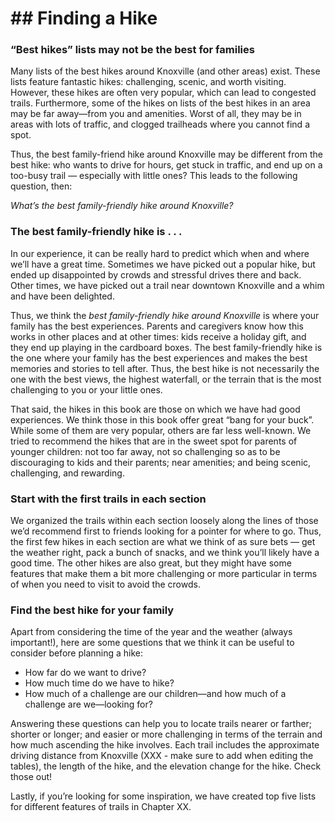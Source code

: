 #  ## Finding a Hike

### “Best hikes” lists may not be the best for families

Many lists of the best hikes around Knoxville (and other areas) exist. These lists feature fantastic hikes: challenging, scenic, and worth visiting. However, these hikes are often very popular, which can lead to congested trails. Furthermore, some of the hikes on lists of the best hikes in an area may be far away—from you and amenities. Worst of all, they may be in areas with lots of traffic, and clogged trailheads where you cannot find a spot.

Thus, the best family-friend hike around Knoxville may be different from the best hike: who wants to drive for hours, get stuck in traffic, and end up on a too-busy trail — especially with little ones? This leads to the following question, then:

*What’s the best family-friendly hike around Knoxville?*

### The best family-friendly hike is . . . 

In our experience, it can be really hard to predict which when and where we’ll have a great time. Sometimes we have picked out a popular hike, but ended up disappointed by crowds and stressful drives there and back. Other times, we have picked out a trail near downtown Knoxville and a whim and have been delighted. 

Thus, we think the *best family-friendly hike around Knoxville* is where your family has the best experiences. Parents and caregivers know how this works in other places and at other times: kids receive a holiday gift, and they end up playing in the cardboard boxes. The best family-friendly hike is the one where your family has the best experiences and makes the best memories and stories to tell after. Thus, the best hike is not necessarily the one with the best views, the highest waterfall, or the terrain that is the most challenging to you or your little ones. 

That said, the hikes in this book are those on which we have had good experiences. We think those in this book offer great “bang for your buck”. While some of them are very popular, others are far less well-known. We tried to recommend the hikes that are in the sweet spot for parents of younger children: not too far away, not so challenging so as to be discouraging to kids and their parents; near amenities; and being scenic, challenging, and rewarding. 

### Start with the first trails in each section

We organized the trails within each section loosely along the lines of those we’d recommend first to friends looking for a pointer for where to go. Thus, the first few hikes in each section are what we think of as sure bets — get the weather right, pack a bunch of snacks, and we think you’ll likely have a good time. The other hikes are also great, but they might have some features that make them a bit more challenging or more particular in terms of when you need to visit to avoid the crowds.

### Find the best hike for your family

Apart from considering the time of the year and the weather (always important!), here are some questions that we think it can be useful to consider before planning a hike:

- How far do we want to drive?
- How much time do we have to hike?
- How much of a challenge are our children—and how much of a challenge are we—looking for?

Answering these questions can help you to locate trails nearer or farther; shorter or longer; and easier or more challenging in terms of the terrain and how much ascending the hike involves. Each trail includes the approximate driving distance from Knoxville (XXX - make sure to add when editing the tables), the length of the hike, and the elevation change for the hike. Check those out!

Lastly, if you’re looking for some inspiration, we have created top five lists for different features of trails in Chapter XX.

